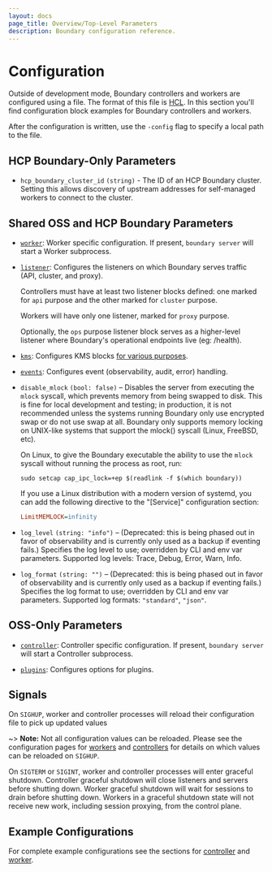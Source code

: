 ```yaml
---
layout: docs
page_title: Overview/Top-Level Parameters
description: Boundary configuration reference.
---
```


# Configuration

[listener]: /boundary/docs/configuration/listener
[controller]: /boundary/docs/configuration/controller
[worker]: /boundary/docs/configuration/worker
[kms]: /boundary/docs/configuration/kms
[plugins]: /boundary/docs/configuration/plugins
[events]: /boundary/docs/configuration/events

Outside of development mode, Boundary controllers and workers are configured
using a file. The format of this file is
[HCL](https://github.com/hashicorp/hcl). In this section you'll find
configuration block examples for Boundary controllers and workers.

After the configuration is written, use the `-config` flag to specify a local
path to the file.

## HCP Boundary-Only Parameters

- `hcp_boundary_cluster_id` `(string)` - The ID of an HCP Boundary cluster.
  Setting this allows discovery of upstream addresses for self-managed workers
  to connect to the cluster.

## Shared OSS and HCP Boundary Parameters

- [`worker`](/boundary/docs/configuration/worker): Worker specific configuration. If
  present, `boundary server` will start a Worker subprocess.

- [`listener`](/boundary/docs/configuration/listener): Configures the listeners on which
  Boundary serves traffic (API, cluster, and proxy).

  Controllers must have at least two listener blocks defined: one marked for
  `api` purpose and the other marked for `cluster` purpose.

  Workers will have only one listener, marked for `proxy` purpose.

  Optionally, the `ops` purpose listener block serves as a higher-level listener
  where Boundary's operational endpoints live (eg: /health).

- [`kms`](/boundary/docs/configuration/kms): Configures KMS blocks [for various
  purposes](/boundary/docs/concepts/security/data-encryption).

- [`events`](/boundary/docs/configuration/events): Configures event (observability,
  audit, error) handling.

- `disable_mlock` `(bool: false)` – Disables the server from executing the
  `mlock` syscall, which prevents memory from being swapped to disk. This is
  fine for local development and testing; in production, it is not recommended
  unless the systems running Boundary only use encrypted swap or do not use swap
  at all. Boundary only supports memory locking on UNIX-like systems that
  support the mlock() syscall (Linux, FreeBSD, etc).

  On Linux, to give the Boundary executable the ability to use the `mlock`
  syscall without running the process as root, run:

  ```shell
  sudo setcap cap_ipc_lock=+ep $(readlink -f $(which boundary))
  ```

  If you use a Linux distribution with a modern version of systemd, you can add
  the following directive to the "[Service]" configuration section:

  ```ini
  LimitMEMLOCK=infinity
  ```

- `log_level` `(string: "info")` – (Deprecated: this is being phased out in
  favor of observability and is currently only used as a backup if eventing
  fails.) Specifies the log level to use; overridden by CLI and env var
  parameters. Supported log levels: Trace, Debug, Error, Warn, Info.

- `log_format` `(string: "")` – (Deprecated: this is being phased out in favor
  of observability and is currently only used as a backup if eventing fails.)
  Specifies the log format to use; overridden by CLI and env var parameters.
  Supported log formats: `"standard"`, `"json"`.

## OSS-Only Parameters

- [`controller`](/boundary/docs/configuration/controller): Controller specific
  configuration. If present, `boundary server` will start a Controller subprocess.

- [`plugins`](/boundary/docs/configuration/plugins): Configures options for plugins.

## Signals
On `SIGHUP`, worker and controller processes will reload their configuration file to pick up updated values

~> **Note:** Not all configuration values can be reloaded. Please see the configuration pages for
[workers](/boundary/docs/configuration/worker/) and [controllers](/boundary/docs/configuration/controller) for details
on which values can be reloaded on `SIGHUP`.

On `SIGTERM` or `SIGINT`, worker and controller processes will enter graceful shutdown. Controller graceful shutdown
will close listeners and servers before shutting down. Worker graceful shutdown will wait for sessions to drain
before shutting down. Workers in a graceful shutdown state will not receive new work, including session proxying, from the control plane.

## Example Configurations

For complete example configurations see the sections for
[controller](/boundary/docs/configuration/controller) and
[worker](/boundary/docs/configuration/worker).
